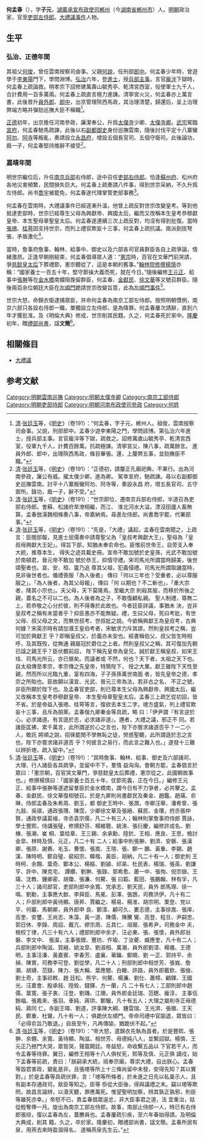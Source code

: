 {{明清人物信息框
| 姓名 = 何孟春
| 原名 =
| 圖片名稱= 
| 圖片大小 =
| 圖片說明 = 
 |最高職務 = 吏部左侍郎
| 國家 = 大明
| 前任 = 
| 繼任 = 
| 爵位 =
| 籍貫 = [[湖廣承宣布政使司|湖廣承宣布政使司]][[郴州|郴州]]
| 族裔 = 漢族
| 旗籍 = 
| 字號 = 字子元
| 諡號 = 文簡
| 出生日期 = [[成化|成化]]十年（1474年）
| 出生地點 = [[湖廣承宣布政使司|湖廣]][[郴州|郴州]]
| 逝世日期 = [[嘉靖|嘉靖]]十五年（1536年）
| 逝世地點 = [[湖廣承宣布政使司|湖廣]][[郴州|郴州]]
| 墓葬 =
| 配偶 =
| 親屬 =
| 出身 = *弘治六年癸丑科進士出身
| 經歷 = 
| 著作 =
}}
'''何孟春'''（{{bd|1474年||1536年|catIdx=}}），字'''子元'''，[[湖廣承宣布政使司|湖廣承宣布政使司]][[郴州|郴州]]（今[[湖南省|湖南省]][[郴州市|郴州市]]）人。[[明朝|明朝]]政治家，官至[[吏部左侍郎|吏部左侍郎]]。[[大禮議事件|大禮議事件]]人物。

== 生平 ==
=== 弘治、正德年間 ===
其祖父[[何俊|何俊]]，曾任雲南按察司僉事。父親[[何說|何說]]，任刑部[[郎中|郎中]]。何孟春少年時，曾遊學于[[李東陽|李東陽]]門下，學問淵博。[[弘治|弘治]]六年，登[[進士|進士]]，授[[兵部|兵部]][[主事|主事]]。言官[[龐泮|龐泮]]下獄時，何孟春上疏論救。明孝宗下詔修建萬壽山毓秀亭、乾清宮西室，役使軍士九千人，合計費用一百多萬兩。何孟春上疏直言極力進諫。清寧宮火災，何孟春亦上萬言書，此後晋升[[員外郎|員外郎]]、[[郎中|郎中]]，出京管理陝西馬政，其治理清楚，歸還后，呈上治理弊端方略并彈劾巡撫大臣不稱職<ref>[[清|清]]·[[张廷玉|张廷玉]]等，《[[明史|明史]]》（卷191）：“何孟春，字子元，郴州人。祖俊，雲南按察司僉事。父說，刑部郎中。孟春少遊李東陽之門，學問該博。第弘治六年進士，授兵部主事。言官龐泮等下獄，疏救之。詔修萬歲山毓秀亭、乾清宮西室，役軍九千人，計費百餘萬。抗疏極諫。清寧宮災，陳八事，疏萬餘言。 進員外郎、郎中，出理陝西馬政，條目畢張。還，上釐弊五事，並劾撫臣不職。”</ref>。

[[正德_(明朝)|正德]]初年，出京擔任河南參政，廉潔奉公，升爲[[太僕寺|太僕寺]]少卿、[[太僕寺卿|太僕寺卿]]。[[明武宗|武宗]]駕臨[[宣府|宣府]]，何孟春馳馬疏諫，此後以右[[副都御史|副都御史]]身份巡撫雲南，隨後討伐平定十八寨蠻[[阿勿|阿勿]]、[[阿寺|阿寺]]等叛亂，奏請設立[[永昌府|永昌府]]，增設五個長官司、五個守衛司。此後論功，廕一子，何孟春堅持推辭不接受<ref>[[清|清]]·[[张廷玉|张廷玉]]等，《[[明史|明史]]》（卷191）：“正德初，請釐正孔廟祀典，不果行。出為河南參政，廉公有威。擢太僕少卿，進為卿。 駕幸宣府，馳疏諫。尋以右副都御史巡撫雲南。討平十八寨叛蠻阿勿、阿寺等，奏設永昌 府，增五長官司、五守禦所。錄功，廕一子，辭不受。”</ref>。

=== 嘉靖年間 ===
明世宗繼位后，升任[[南京兵部|南京兵部]]右侍郎，途中召任[[吏部右侍郎|吏部右侍郎]]。恰逢[[蘇州府|蘇州府]]、松州府各地災害頻繁，民間損失巨大。何孟春上疏奏請八件事，得到世宗采納，不久升爲左侍郎。尚书[[喬宇|喬宇]]被罷免，何孟春遂代理掌管吏部事務<ref>[[清|清]]·[[张廷玉|张廷玉]]等，《[[明史|明史]]》（卷191）：“世宗即位，遷南京兵部右侍郎，半道召為吏部右侍郎。會蘇、松諸府旱潦相繼，而江、 淮北河水大溢，漂沒田廬人畜無算。孟春倣漢魏相條奏八事，帝嘉納焉。尋進左侍郎。尚書喬宇罷，代署部事。”</ref>。

何孟春在雲南時，大禮議事件已經逐漸升溫，他曾上疏反對世宗改變皇考。等到他抵達吏部時，世宗已經尊生父母為興獻帝、興國太后，繼而又改稱本生皇考恭穆獻皇帝、本生聖母章聖皇太后。何孟春遂連續三次上疏反對，均沒有得到批復。當時[[張璁|張璁]]、[[桂萼|桂萼]]因支持世宗，而列上禮官欺妄十三事，何孟春上疏抗議。兩派劍拔弩張，矛盾激化<ref>[[清|清]]·[[张廷玉|张廷玉]]等，《[[明史|明史]]》（卷191）：“先是，「大禮」議起。孟春在雲南聞之，上疏言：臣閱邸報，見進士屈儒奏中請尊聖父為「皇叔考興獻大王」，聖母為「皇叔母興獻大王妃」。得旨下部，知猶未奉俞命也。臣惟前世帝王，自旁支入奉大統，推尊本生， 得失之迹具載史冊。宣帝不敢加號於史皇孫，光武不敢加號於南頓君，晉元帝不敢加 號於恭王，抑情守禮。宋司馬光所謂當時歸美，後世頌聖者也。哀、安、桓、靈乃追 尊其父祖，犯義侵禮。司馬光所謂取譏當時，見非後世者也。儀禮喪服「為人後者」 傳曰「何以三年也？受重者，必以尊服服之」。「為人後者，為其父母報」，傳曰「何 以期也？不二斬也」，「重大宗者，降其小宗也」。夫父母，天下莫隆焉。至繼大宗 則殺其服，而移於所後之親，蓋名之不可以二也。為人後者為之子，不敢復顧私親。 聖人制禮，尊無二上，若恭敬之心分於彼，則不得專於此故也。今者廷臣詳議，事猶未 決，豈非皇叔考之稱有未當者乎？抑臣愚亦不能無疑。禮，生曰父母，死曰考妣，有世 父母、叔父母之文，而無世叔考、世叔妣之說。今欲稱興獻王為皇叔考，古典何據？宋英宗時有請加濮王皇伯考者，宋敏求力斥其謬。然則皇叔考之稱，豈可加於興獻王 乎？即稱皇叔父，於義亦未安也。經書稱伯父、叔父皆生時相呼，及其既歿，從無通 親屬冠於爵位之上者。然則皇叔父之稱，其可復加先朝已諡之親王乎？臣伏覩前詔， 陛下稱先皇帝為皇兄，誠於獻王稱皇叔，如宋王珪、司馬光所云，亦已愜矣。而議者或 不然，何也？天下者，太祖之天下也。自太祖傳至孝宗，孝宗傳之先皇帝，特簡陛下， 授之大業。獻王雖陛下天性至親，然而所以光臨九重，富有四海，子子孫孫萬世南面 者，皆先皇帝之德，孝宗之所貽也。臣故願以漢宣、光武、晉元三帝為法，若非古之名， 不正之號，非臣所願於陛下也。及孟春官吏部，則已尊本生父母為興獻帝、興國太后，繼又改稱本生皇考恭穆獻皇帝、 本生聖母章聖皇太后。孟春三上疏乞從初詔，皆不省。於是帝益入張璁、桂萼等言，復欲去本生二字。璁方盛氣，列上禮官欺妄十三事，且斥為朋黨。孟春偕九卿秦金等具疏，略 曰：「伊尹謂『有言逆於心，必求諸道。有言遜於志，必求諸非道』。邇者，大禮之議，邪正不 同。若諸臣匡拂，累千萬言，此所謂逆於心之言也，陛下亦嘗求諸道否乎？一二小人，敢託 將順之說，招徠罷閒不學無恥之徒，熒惑聖聽，此所謂遜於志之言也，陛下亦嘗求諸非道否 乎？何彼言之易行，而此言之難入也。」遂發十三難以辨折璁，疏入留中。”</ref>。

當時，詹事府詹事、翰林、給事中、御史以及六部各司官員群臣各自上疏爭論，情緒激昂。正逢早朝剛結束，何孟春倡導眾人道：“[[憲宗|憲宗]]時，百官在文華門前哭請，爭[[慈懿皇太后|慈懿皇太后]]下葬禮節，憲宗聽從了，這是本朝的舊事。”[[翰林院|翰林院]][[修撰|修撰]][[楊慎|楊慎]]亦稱：“國家養士一百五十年，堅守節操大義而死，就在今日。”隨後編修[[王元正|王元正]]、給事中[[張翀_(正德進士)|張翀]]等在[[金水橋|金水橋]]南攔阻挽留群臣，何孟春、[[金獻民|金獻民]]、[[徐文華|徐文華]]等又號召群臣。隨後兩百余位朝廷大臣在[[左順門|左順門]]跪請世宗改變旨意，此為[[左順門事件|左順門事件]]<ref>[[清|清]]·[[张廷玉|张廷玉]]等，《[[明史|明史]]》（卷191）：“其時詹事、翰林、給事、御史及六部諸司、大理、行人諸臣各具疏爭，並留中不下，羣情 益洶洶。會朝方罷，孟春倡言於眾曰：「憲宗朝，百官哭文華門，爭慈懿皇太后葬禮，憲宗從之，此國朝故事也。」修撰楊慎曰：「國家養士百五十年，仗節死義，正在今日。」編修王元正、給事中張翀等遂遮留羣臣於金水橋南，謂今日有不力爭者，必共擊之。孟春、金獻民、徐文華復相號召。於是九卿則尚書獻民及秦金、趙鑑、趙璜、俞琳，侍郎孟春及朱希周、劉玉，都 御史王時中、張潤，寺卿汪舉、潘希曾、張九敍、吳祺，通政張瓚、陳霑，少卿徐文華及張縉、蘇民、金瓚，府丞張仲賢，通政參議葛禬，寺丞袁宗儒，凡二十有三人；翰林則掌詹事府侍郎 賈詠，學士豐熙，侍講張璧，修撰舒芬、楊維聰、姚淶、張衍慶，編修許成名、劉棟、張潮、崔 桐、葉桂章、王三錫、余承勳、陸釴、王相、應良、王思，檢討金皐、林時及慎、元正，凡二十有 二人；給事中則張翀、劉濟、安磐、張漢卿、張原、謝蕡、毛玉、曹懷、張嵩、王瑄、張、鄭一 鵬、黃重、李錫、趙漢、陳時明、鄭自璧、裴紹宗、韓楷、黃臣、胡納，凡二十有一人；御史則 王時柯、余翺、葉奇、鄭本公、楊樞、劉潁、祁杲、杜民表、楊瑞、張英、劉謙亨、許中、陳克宅、 譚纘、劉翀、張錄、郭希愈、蕭一中、張恂、倪宗嶽、王璜、沈教、鍾卿密、胡瓊、張濂、何鰲、張 曰韜、藍田、張鵬翰、林有孚，凡三十人；諸司郎官，吏部則郎中余寬、党承志、劉天民，員外 郎馬理、徐一鳴、劉勳，主事應大猷、李舜臣、馬冕、彭澤、張鵾，司務洪伊，凡十有二人；戶部則郎中黃待顯、唐昇、賈繼之、楊易、楊淮、胡宗明、栗登、党以平、何巖、馬朝卿，員外郎申 良、鄭漳、顧可久、婁志德，主事徐嵩、張庠、高奎、安璽、王尚志、朱藻、黃一道、陳儒、陳騰 鸞、高登、程旦、尹嗣忠、郭日休、李錄、周詔、戴亢、繆宗周、丘其仁、俎琚、張希尹，司務金中 夫，檢校丁律，凡三十有六人；禮部則郎中余才、汪必東、張、張懷，員外郎翁磐、李文中、 張澯，主事張鏜、豐坊、仵瑜、丁汝夔、臧應奎，凡十有二人；兵部則郎中陶滋、賀縉、姚汝皐、劉淑相、萬潮，員外郎劉漳、楊儀、王德明，主事汪溱、黃嘉賓、李春芳、盧襄、華鑰、鄭曉、劉 一正、郭持平、余禎、陳賞，司務李可登、劉從學，凡二十人；刑部則郎中相世芳、張峩、詹潮、胡璉、范錄、陳力、張大輪、葉應驄、白轍、許路，員外郎戴欽、張儉、劉士奇，主事祁敕、趙 廷松、熊宇、何鰲、楊濂、劉仕、蕭樟、顧鐸、王國光、汪嘉會、殷承敍、陸銓、錢鐸、方一蘭，凡 二十有七人；工部則郎中趙儒、葉寬、張子衷、汪登、劉璣、江珊，員外郎金廷瑞、范鏓、龐淳， 主事伍餘福、張鳳來、張羽、車純、蔣珙、鄭騮，凡十有五人；大理之屬則寺正毋德純、蔣同 仁，寺副王暐、劉道，評事陳大綱、鍾雲瑞、王光濟、張徽、王天民、鄭重、杜鸞，凡十有一人； 俱跪伏左順門。帝命司禮中官諭退，眾皆曰：「必得俞旨乃敢退。」自辰至午，凡再傳諭，猶跪伏不起。”</ref>。

世宗大怒，命錦衣衛逮捕眾臣，并命何孟春為南京工部左侍郎。按照明朝慣例，南京六部只各設右侍郎一職，單獨設立左侍郎，是為降罪。何孟春屢次請辭，直到六年才獲批准。及《明倫大典》修成，世宗削其民籍。久之，何孟春死於家中。[[隆庆_(明朝)|隆慶]]初年，贈[[禮部尚書|禮部尚書]]，諡'''文簡'''<ref>[[清|清]]·[[张廷玉|张廷玉]]等，《[[明史|明史]]》（卷191）：“帝大怒，遣錦衣先執為首者。於是豐熙、張翀、余翺、余寬、黃待顯、陶滋、相世芳、毋德純八人，並繫詔獄。楊慎、王元正乃撼門大哭，眾皆哭，聲震闕廷。帝益怒，命收繫五品以 下官若干人，而令孟春等待罪。翼日，編修王相等十八人俱杖死，熙等及慎、元正俱 謫戍，始下孟春等前疏，責曰：「朕嗣承大統，祗奉宗廟，尊崇大禮，自出朕心。孟春等毀君害政，變亂是非。且張璁等所上十三條尚留中未發，安得先知？其以實對。」於是孟春等具疏伏罪，言：「璁等所條者，於未進之日先以私稾示人，且有副本存通政司，故臣等知之。臣等 忝從大臣後，得與議禮之末。竊以璁等欺罔，故昌言論辨，以瀆天聽，罪應萬死。惟望聖明加察，辨其孰正孰邪，則臣等雖死亦幸。」帝怒不已，責孟春倡眾逞忿，非大臣事君之道，法 宜重治，姑從輕奪俸一月。旋出為南京工部左侍郎。故事，南部止侍郎一人，時已有右侍郎張琮，復以孟春為左，蓋賸員也。孟春屢疏引疾，至六年春始得請。及明倫大典成，削其 籍。久之，卒於家。隆慶初，贈禮部尚書，諡文簡。孟春所居有泉，用燕去來時盈涸得名， 遂稱燕泉先生云。”</ref>。

== 相關條目 ==
*[[大禮議|大禮議]]

==参考文献==
{{reflist}}

{{弘治六年癸丑科殿試金榜}}
{{左順門事件}}
{{DEFAULTSORT:He何}}
[[Category:明朝雲南巡撫|Category:明朝雲南巡撫]]
[[Category:明朝太僕寺卿|Category:明朝太僕寺卿]]
[[Category:南京工部侍郎|Category:南京工部侍郎]]
[[Category:明朝吏部侍郎|Category:明朝吏部侍郎]]
[[Category:明朝河南布政使司參政|Category:明朝河南布政使司參政]]
[[Category:何姓|Category:何姓]]